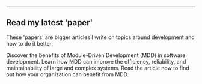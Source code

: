 ---

## Read my latest 'paper'

These 'papers' are bigger articles I write on topics around development and how to do it better.

<CardGroup cols={1}>
  <Card
    title="Module Driven Development"
    icon="scroll"
    href="https://papers.adro.codes/module-driven-development"
  >
    Discover the benefits of Module-Driven Development (MDD) in software development. Learn how MDD can improve the efficiency, reliability, and maintainability of large and complex systems. Read the article now to find out how your organization can benefit from MDD.
  </Card>
</CardGroup>
